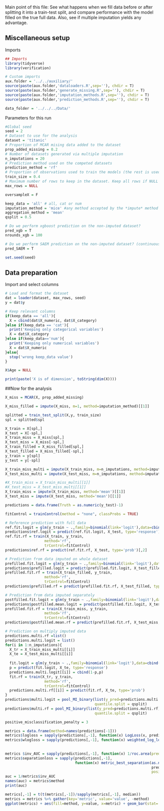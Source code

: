 Main point of this file: 
See what happens when we fill data before or after splitting it into a train-test split, and compare performance with the model
filled on the true full data. Also, see if multiple imputation yields any advantage.


## Miscellaneous setup
Imports
```r
## Imports
library(tidyverse)
library(verification)

# Custom imports
aux.folder = '../../auxiliary/'
source(paste(aux.folder,'dataloaders.R',sep=''), chdir = T)
source(paste(aux.folder,'generate_missing.R',sep=''), chdir = T)
source(paste(aux.folder,'imputation_methods.R',sep=''), chdir = T)
source(paste(aux.folder,'prediction_methods.R',sep=''), chdir = T)

data_folder = '../../../Data/'
```

Parameters for this run
```r
#Global seed
seed = 2
# Dataset to use for the analysis
dataset = 'titanic'
# Proportion of MCAR mising data added to the dataset
prop_added_missing = 0.2
# Number of datasets generated via multiple imputation
n_imputations = 20
# Prediction method used on the competed datasets
prediction_method = 'rf'
# Proportion of observations used to train the models (the rest is used for evaluation)
train_size = 0.4
# Maximum number of rows to keep in the dataset. Keep all rows if NULL
max_rows = NULL

oversampleX = F

keep_data = 'all' # all, cat or num
imputation_method = 'mice' #any method accepted by the *impute* method from prediction_methods.R
aggregation_method = 'mean'
qsplit = 0.5

# Do we perform xgboost prediction on the non-imputed dataset?
pred_xgb = T
nrounds_xgb = 100

# Do we perform SAEM prediction on the non-imputed dataset? (continuous data only)
pred_SAEM = T

set.seed(seed)
```

## Data preparation
Import and select columns

```r
# Load and format the dataset
dat = loader(dataset, max_rows, seed)
y = dat$y

# Keep relevant columns
if(keep_data == 'all'){
  X = cbind(dat$X_numeric, dat$X_category)
}else if(keep_data == 'cat'){
  print('Keeping only categorical variables')
  X = dat$X_category
}else if(keep_data=='num'){
  print('Keeping only numerical variables')
  X = dat$X_numeric
}else{
  stop('wrong keep_data value')
}

X$Age = NULL

print(paste('X is of dimension', toString(dim(X))))
```

##Now for the analysis
```r
X_miss = MCAR(X, prop_added_missing)

X_miss_filled = impute(X_miss, m=1, method=imputation_method)[[1]]

splitted = train_test_split(X,y, train_size)
spl = splitted$spl

X_train = X[spl,]
X_test = X[-spl,]
X_train_miss = X_miss[spl,]
X_test_miss = X_miss[-spl,]
X_train_filled = X_miss_filled[spl,]
X_test_filled = X_miss_filled[-spl,]
y_train = y[spl]
y_test = y[-spl]
```
```r
X_train_miss_multi = impute(X_train_miss, m=n_imputations, method=imputation_method)
X_test_miss_multi = impute(X_test_miss, m=n_imputations, method=imputation_method)

#X_train_miss = X_train_miss_multi[[1]]
#X_test_miss = X_test_miss_multi[[1]]
X_train_miss = impute(X_train_miss, method='mean')[[1]]
X_test_miss = impute(X_test_miss, method='mean')[[1]]
```
```r
predictions = data.frame(Truth = as.numeric(y_test)-1)

fitControl = trainControl(method = "none", classProbs = TRUE)

# Reference prediction with full data
ref.fit.logit = glm(y_train ~ .,family=binomial(link='logit'),data=cbind(X_train,y_train))
predictions$ref.logit = predict(ref.fit.logit, X_test, type='response')
ref.fit.rf = train(X_train, y_train,
                  method='rf', 
                  trControl=fitControl)
predictions$ref.rf = predict(ref.fit.rf, X_test, type='prob')[,2]

# Prediction from data imputed on whole dataset
prefilled.fit.logit = glm(y_train ~ .,family=binomial(link='logit'),data=cbind(X_train_filled,y_train))
predictions$prefilled.logit = predict(prefilled.fit.logit, X_test_filled, type='response')
prefilled.fit.rf = train(X_train_filled, y_train,
                  method='rf', 
                  trControl=fitControl)
predictions$prefilled.rf = predict(prefilled.fit.rf, X_test_filled, type='prob')[,2]

# Prediction from data imputed separately
postfilled.fit.logit = glm(y_train ~ .,family=binomial(link='logit'),data=cbind(X_train_miss,y_train))
predictions$postfilled.mean.logit = predict(postfilled.fit.logit, X_test_miss, type='response')
prefilled.fit.rf = train(X_train_miss, y_train,
                  method='rf', 
                  trControl=fitControl)
predictions$postfilled.mean.rf = predict(prefilled.fit.rf, X_test_miss, type='prob')[,2]

# Prediction on multiply imputed data 
predictions.multi.rf =list()
predictions.multi.logit = list()
for(i in 1:n_imputations){
  X_tr = X_train_miss_multi[[i]]
  X_te = X_test_miss_multi[[i]]
  
  fit.logit = glm(y_train ~ .,family=binomial(link='logit'),data=cbind(X_tr,y_train))
  p = predict(fit.logit, X_te, type='response')
  predictions.multi.logit[[i]] = cbind(1-p,p)
  fit.rf = train(X_tr, y_train,
                  method='rf', 
                  trControl=fitControl)
  predictions.multi.rf[[i]] = predict(fit.rf, X_te, type='prob')
}
predictions$multi.logit = pool_MI_binary(list(y_pred=predictions.multi.logit), method=aggregation_method, y_true=y_test, 
                                         quantile.split = qsplit)
predictions$multi.rf = pool_MI_binary(list(y_pred=predictions.multi.rf), method=aggregation_method, y_true=y_test, 
                                         quantile.split = qsplit)
```

```r
positive_misclassification_penalty = 3

metrics = data.frame(method=names(predictions[-1]))
metrics$logloss = sapply(predictions[,-1], function(x) LogLoss(x, predictions$Truth))
metrics$wlogloss = sapply(predictions[,-1], function(x) weighted_log_loss(y_pred=x,
                                                                          y_true=predictions$Truth, 
                                                                          y_train=y_train))
metrics $inv_AUC = sapply(predictions[,-1], function(x) 1/roc.area(pred=as.numeric(x), obs=predictions$Truth)$A)
metrics$separationloss = sapply(predictions[,-1], 
                                function(x) metric_best_separation(as.numeric(x), 
                                                                   predictions$Truth,
                                                                   positive_weighting = positive_misclassification_penalty)$val)
auc = 1/metrics$inv_AUC
names(auc) = metrics$method
print(auc)

metrics[,-1] = t(t(metrics[,-1])/sapply(metrics[,-1], median))
metrics = metrics %>% gather(key='metric', value='value', -method)
ggplot(metrics) + aes(fill=method, y=value, x=metric) + geom_bar(stat='identity', position='dodge', color='white')
```

